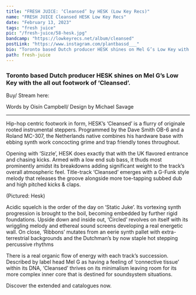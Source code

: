 ---
title: "FRESH JUICE: ‘Cleansed’ by HESK (Low Key Recs)"
name: "FRESH JUICE Cleansed HESK Low Key Recs"
date: "February 13, 2023"
tags: "fresh juice"
pic: "/fresh-juice/58-hesk.jpg"
bandcamp: "https://lowkeyrecs.net/album/cleansed"
postLink: "https://www.instagram.com/plantbassd___"
bio: "Toronto based Dutch producer HESK shines on Mel G’s Low Key with the all out footwork of ‘Cleansed’."
path: fresh-juice
---

### Toronto based Dutch producer HESK shines on Mel G’s Low Key with the all out footwork of ‘Cleansed’.

Buy/ Stream here: <HoverLink url="lowkeyrecs.net/album/cleansed" name="HESK / CLEANSED" inline external />

<Picture src="/fresh-juice/58-cleansed.jpg" alt="Cleansed album art" size={1200} />
<p className="smallText">Words by Oisín Campbell/ Design by Michael Savage</p>

<hr />

Hip-hop centric footwork in form, HESK’s ‘Cleansed’ is a flurry of originale rooted instrumental steppers. Programmed by the Dave Smith OB-6 and a Roland MC-307, the Netherlands native combines his hardware base with ebbing synth work concocting grime and trap friendly tones throughout.

Opening with ‘Sizzle’, HESK does exactly that with the UK flavored entrance and chasing kicks. Armed with a low end sub bass, it thuds most prominently amidst its breakdowns adding significant weight to the track’s overall atmospheric feel. Title-track ‘Cleansed’ emerges with a G-Funk style melody that releases the groove alongside more toe-tapping subbed dub and high pitched kicks & claps.

<Picture src="/fresh-juice/58-hesk-bw.png" alt="hesk cover pic" size={1200} />
<p className="smallText">(Pictured: Hesk)</p>

Acidic squelch is the order of the day on ‘Static Juke’. Its vortexing synth progression is brought to the boil, becoming embedded by further rigid foundations. Upside down and inside out, ‘Circled’ revolves on itself with its wriggling melody and ethereal sound screens developing a real energetic wall. On close, ‘Ribbons’ mutates from an eerie synth pallet with extra-terrestrial backgrounds and the Dutchman’s by now staple hot stepping percussive rhythms

There is a real organic flow of energy with each track’s succession. Described by label head Mel G as having a feeling of ‘connective tissue’ within its DNA, ‘Cleansed’ thrives on its minimalism leaving room for its more complex inner core that is destined for soundsystem situations.

Discover the extended <HoverLink url="hesk.bandcamp.com/" name="HESK" inline external /> and <HoverLink url="lowkeyrecs.net/" name="Low Key Recs" inline external /> catalogues now.
